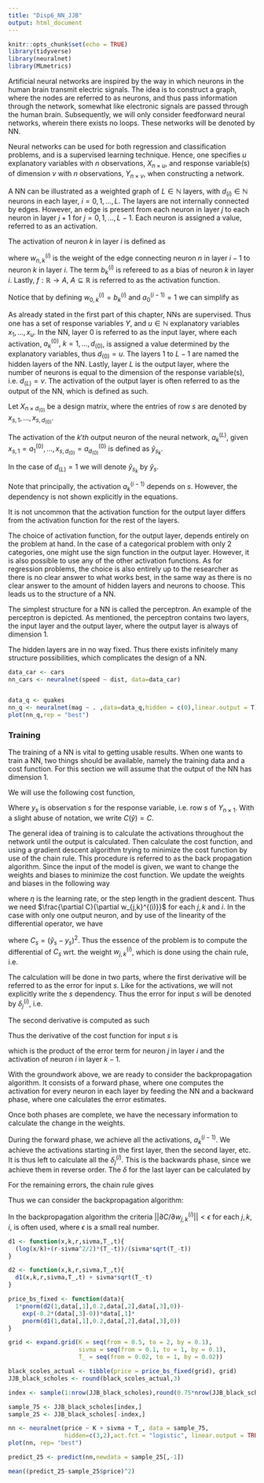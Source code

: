 ```yaml
---
title: "Disp6_NN_JJB"
output: html_document
---
```


```r
knitr::opts_chunk$set(echo = TRUE)
library(tidyverse)
library(neuralnet)
library(MLmetrics)
```


Artificial neural networks are inspired by the way in which neurons in the human brain transmit electric signals. The idea is to construct a graph, where the nodes are referred to as neurons, and thus pass information through the network, somewhat like electronic signals are passed through the human brain. Subsequently, we will only consider feedforward neural networks, wherein there exists no loops. These networks will be denoted by NN. 

Neural networks can be used for both regression and classification problems, and is a supervised learning technique. Hence, one specifies $u$ explanatory variables with $n$ observations, $X_{n \times u}$, and response variable(s) of dimension $v$ with $n$ observations, $Y_{n \times v}$, when constructing a network.

A NN can be illustrated as a weighted graph of $L \in \mathbb{N}$ layers, with $d_{(i)} \in \mathbb{N}$ neurons in each layer, $i = 0,1,\ldots, L$. The layers are not internally connected by edges. However, an edge is present from each neuron in layer $j$ to each neuron in layer $j+1$ for $j=0,1,\ldots,L-1$. Each neuron is assigned a value, referred to as an activation.

The activation of neuron $k$ in layer $i$ is defined as 

\begin{align}
     a^{(i)}_k=f\left(\sum_{n=1}^{d_{(i-1)}} w_{n,k}^{(i)}a^{(i-1)}_n+b^{(i)}_k\right), \quad i = 1,\ldots,L,\quad w_{n,k}^{(i)} \in \mathbb{R}, \quad b^{(i)}_k \in \mathbb{R},\quad k=1,\ldots,d_{(i)},
\end{align}

where $w_{n,k}^{(i)}$ is the weight of the edge connecting neuron $n$ in layer $i-1$ to neuron $k$ in layer $i$. The term $b^{(i)}_k$ is refereed to as a bias of neuron $k$ in layer $i$. Lastly, $f:\mathbb{R} \rightarrow A, \: A\subseteq \mathbb{R}$ is referred to as the activation function.

Notice that by defining $w_{0,k}^{(i)}=b^{(i)}_k$ and $a^{(i-1)}_0=1$ we can simplify as

\begin{align*}
    a^{(i)}_k=f\left(\sum_{n=0}^{d_{(i-1)}} w_{n,k}^{(i)}a^{(i-1)}_n\right), \quad i = 1,\ldots,L,\quad w_{n,k}^{(i)} \in \mathbb{R},\quad k=1,\ldots,d_{(i)}.
\end{align*}

As already stated in the first part of this chapter, NNs are supervised. Thus one has a set of response variables $Y$, and $u\in\mathbb{N}$ explanatory variables $x_1,\ldots, x_u$. In the NN, layer $0$ is referred to as the input layer, where each activation, $a^{(0)}_k, \: k=1,\ldots,d_{(0)}$, is assigned a value determined by the explanatory variables, thus $d_{(0)}=u$. The layers $1$ to $L-1$ are named the hidden layers of the NN. Lastly, layer $L$ is the output layer, where the number of neurons is equal to the dimension of the response variable(s), i.e. $d_{(L)}=v$. The activation of the output layer is often referred to as the output of the NN, which is defined as such.

Let $X_{n \times d_{(0)}}$ be a design matrix, where the entries of row $s$ are denoted by $x_{s,1},\ldots,x_{s,d_{(0)}}$. 

The activation of the $k'th$ output neuron of the neural network, $a^{(L)}_k$, given $x_{s,1} = a^{(0)}_1,\ldots,x_{s,d_{(0)}}=a^{(0)}_{d_{(0)}}$ is defined as $\hat{y}_{s_k}$.

In the case of $d_{(L)}=1$ we will denote $\hat{y}_{s_k}$ by $\hat{y}_s$.

Note that principally, the activation $a_k^{(i-1)}$ depends on $s$. However, the dependency is not shown explicitly in the equations.

It is not uncommon that the activation function for the output layer differs from the activation function for the rest of the layers.

The choice of activation function, for the output layer, depends entirely on the problem at hand. In the case of a categorical problem with only 2 categories, one might use the sign function in the output layer. However, it is also possible to use any of the other activation functions. As for regression problems, the choice is also entirely up to the researcher as there is no clear answer to what works best, in the same way as there is no clear answer to the amount of hidden layers and neurons to choose. This leads us to the structure of a NN.

The simplest structure for a NN is called the perceptron. An example of the perceptron is depicted. As mentioned, the perceptron contains two layers, the input layer and the output layer, where the output layer is always of dimension $1$.

The hidden layers are in no way fixed. Thus there exists infinitely many structure possibilities, which complicates the design of a NN.

```r
data_car <- cars
nn_cars <- neuralnet(speed ~ dist, data=data_car)


data_q <- quakes
nn_q <- neuralnet(mag ~ . ,data=data_q,hidden = c(0),linear.output = T)
plot(nn_q,rep = "best")

```


### Training

The training of a NN is vital to getting usable results. When one wants to train a NN, two things should be available, namely the training data and a cost function. For this section we will assume that the output of the NN has dimension 1.

We will use the following cost function,

\begin{align*}
    C(\hat{y}) = \frac{1}{2n}\sum_{s=1}^n(\hat{y}_s-y_s)^2.
\end{align*}

Where $y_s$ is observation $s$ for the response variable, i.e. row $s$ of $Y_{n \times 1}$. With a slight abuse of notation, we write $C(\hat{y})=C$.

\subsection{Backpropagation Algorithm}
The general idea of training is to calculate the activations throughout the network until the output is calculated. Then calculate the cost function, and using a gradient descent algorithm trying to minimize the cost function by use of the chain rule. This procedure is referred to as the back propagation algorithm. Since the input of the model is given, we want to change the weights and biases to minimize the cost function. We update the weights and biases in the following way

\begin{align*}
    w_{j,k}^{(i)\: new}&=w_{j,k}^{(i)\: old} - \eta \frac{\partial C}{\partial w_{j,k}^{(i)}},
\end{align*}

where $\eta$ is the learning rate, or the step length in the gradient descent. Thus we need $\frac{\partial C}{\partial w_{j,k}^{(i)}}$ for each $j,k$ and $i$. In the case with only one output neuron, and by use of the linearity of the differential operator, we have

\begin{align}
    \frac{\partial C}{\partial w_{j,k}^{(i)}} = \frac{1}{2n}\sum_{s=1}^n \frac{\partial}{\partial w_{j,k}^{(i)}}(\hat{y}_s-y_s)^2=\frac{1}{2n}\sum_{s=1}^n\frac{\partial C_s}{\partial w_{j,k}^{(i)}},
\end{align}

where $C_s=(\hat{y}_s-y_s)^2$. Thus the essence of the problem is to compute the differential of $C_s$ wrt. the weight $w_{j,k}^{(i)}$, which is done using the chain rule, i.e.

\begin{align}
    \frac{\partial C_s}{\partial w_{j,k}^{(i)}}&= \frac{\partial C_s}{\partial z_j^{(i)}}\frac{\partial z_j^{(i)}}{\partial w_{j,k}^{(i)}}, \nonumber \\
    \label{eq:z}
    z_j^{(i)}&= \sum_{n=0}^{d_{(i-1)}}w_{n,j}^{(i)} a_n^{(i-1)}.
\end{align}

The calculation will be done in two parts, where the first derivative will be referred to as the error for input $s$. Like for the activations, we will not explicitly write the $s$ dependency. Thus the error for input $s$ will be denoted by $\delta^{(i)}_{j}$, i.e.

\begin{align*}
    \delta^{(i)}_{j} = \frac{\partial C_s}{\partial z_j^{(i)}}.
\end{align*}

The second derivative is computed as such

\begin{align*}
    \frac{\partial z_j^{(i)}}{\partial w_{j,k}^{(i)}} =\frac{\partial}{\partial w_{j,k}^{(i)}}\sum_{t=0}^{d_{(i-1)}}w_{t,k}^{(i)}a_k^{(i-1)} = a_k^{(i-1)}.
\end{align*}

Thus the derivative of the cost function for input $s$ is 

\begin{align*}
    \frac{\partial C_s}{\partial w_{j,k}^{(i)}} = \frac{\partial C_s}{\partial z_j^{(i)}}\frac{\partial z_j^{(i)}}{\partial w_{j,k}^{(i)}}= \delta_{j}^{(i)}a_k^{(i-1)},
\end{align*}

which is the product of the error term for neuron $j$ in layer $i$ and the activation of neuron $i$ in layer $k-1$.

With the groundwork above, we are ready to consider the backpropagation algorithm. It consists of a forward phase, where one computes the activation for every neuron in each layer by feeding the NN and a backward phase, where one calculates the error estimates. 

\newpage

Once both phases are complete, we have the necessary information to calculate the change in the weights. 

\begin{align*}
    \Delta w_{j,k}^{(i)}=-\eta \frac{1}{2n}\sum_{s=1}^n\frac{\partial C_s}{\partial w_{j,k}^{(i)}} = -\eta \frac{1}{2n}\sum_{s=1}^n\delta_{j}^{(i)}a_k^{(i-1)}.
\end{align*}

During the forward phase, we achieve all the activations, $a_k^{(i-1)}$. We achieve the activations starting in the first layer, then the second layer, etc. It is thus left to calculate all the $\delta_j^{(i)}$. This is the backwards phase, since we achieve them in reverse order. The $\delta$ for the last layer can be calculated by 

\begin{align}
    \delta_i^{(L)}= \frac{\partial C}{ \partial z_i^{(L)}} = \frac{\partial}{\partial z_i^{(L)}} \left( \frac{1}{2} (f(z_i^{(L)})-y)^2 \right)= f(z_i^{(L)} -y)f'(z_i^{(L)}).
    \label{eq:delta_last}
\end{align}

For the remaining errors, the chain rule gives 

\begin{align}
    \delta_i^{(k)}= \frac{\partial C}{ \partial z_i^{(k)}}= \sum_j \frac{\partial C}{ \partial z_j^{(k+1)}} \frac{\partial z_j^{(k+1)}}{ \partial z_j^{(k)}}=\sum_j \delta_j^{(k+1)} \frac{\partial z_j^{(k+1)}}{ \partial z_j^{(k)}}.
    \label{eq:delta_rest}
\end{align}

Thus we can consider the backpropagation algorithm:

\textbf{Backpropagation}
\begin{enumerate}
    \item For a set of $X_{n,d_{(0)}}$ and $Y_{n,d_{(L)}}$.
    \item Specify the step length, $\eta$, activation function $f$, and a stopping criteria.
    \item Assign each weight $w_{i,j}^{(i)}$ a real value (this is often done with a small random value).
    \item While stopping criteria not met
    \begin{itemize}
        \item For $s$ in $1:n$
        \begin{itemize}
            \item Calculate $z_{k}^{(i)}$ using \eqref{eq:z} and $a_{k}^{(i)}$ by \eqref{eq:activation_function} for $i$ in $1:L$ and $k$ in $1:d_{(i)}$.
            \itemsep0.3em
            \item Calculate $\delta_{j}^{(i)}$ by applying \eqref{eq:delta_last} and \eqref{eq:delta_rest}, for $i$ in $L:1$ and $j$ in $1:d_{(i)}$.
        \end{itemize}
        \itemsep0.1em
        \item Update $w_{j,k}^{(i)} \leftarrow w_{j,k}^{(i)} - \eta \frac{1}{2n} \sum_{s=1}^n \delta_{j}^{(i)}a_k^{(i-1)}$ for $i$ in $1:L$ and $k$ in $1:d_{(i)}$ and $j$ in $0:d_{(i-1)}$.
    \end{itemize}
\end{enumerate}

In the backpropagation algorithm the criteria $||\partial C / \partial w_{j,k}^{(i)}|| < \epsilon$ for each $j,k,i$, is often used, where $\epsilon$ is a small real number.

```r
d1 <- function(x,k,r,sivma,T_,t){
  (log(x/k)+(r-sivma^2/2)*(T_-t))/(sivma*sqrt(T_-t))
}

d2 <- function(x,k,r,sivma,T_,t){
  d1(x,k,r,sivma,T_,t) + sivma*sqrt(T_-t)
}

price_bs_fixed <- function(data){
  1*pnorm(d2(1,data[,1],0.2,data[,2],data[,3],0))-
    exp(-0.2*(data[,3]-0))*data[,1]*
    pnorm(d1(1,data[,1],0.2,data[,2],data[,3],0))
}

grid <- expand.grid(K = seq(from = 0.5, to = 2, by = 0.1),
                    sivma = seq(from = 0.1, to = 1, by = 0.1),
                    T_ = seq(from = 0.02, to = 1, by = 0.02))

black_scoles_actual <- tibble(price = price_bs_fixed(grid), grid)
JJB_black_scholes <- round(black_scoles_actual,3)

index <- sample(1:nrow(JJB_black_scholes),round(0.75*nrow(JJB_black_scholes)))

sample_75 <- JJB_black_scholes[index,]
sample_25 <- JJB_black_scholes[-index,]

nn <- neuralnet(price ~ K + sivma + T_, data = sample_75,
                hidden=c(3,2),act.fct = "logistic", linear.output = TRUE)
plot(nn, rep= "best")

predict_25 <- predict(nn,newdata = sample_25[,-1])

mean((predict_25-sample_25$price)^2)

```

